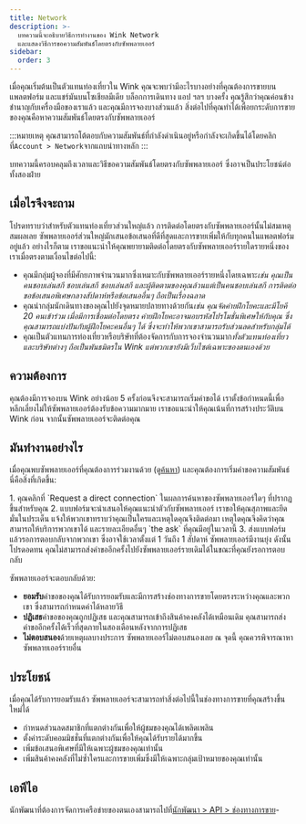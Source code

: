 ```yaml
---
title: Network
description: >-
  บทความนี้จะอธิบายวิธีการทำงานของ Wink Network
  และแสดงวิธีการขอความสัมพันธ์โดยตรงกับซัพพลายเออร์
sidebar:
  order: 3
---
```


เมื่อคุณเริ่มต้นเป็นตัวแทนท่องเที่ยวใน Wink คุณจะพบว่ามีอะไรบางอย่างที่คุณต้องการขายบนแพลตฟอร์ม และแชร์มันบนโซเชียลมีเดีย บล็อกการเดินทาง แอป ฯลฯ
บางครั้ง คุณรู้สึกว่าคุณค่อนข้างชำนาญกับเครื่องมือของเราแล้ว และคุณมีการจองบางส่วนแล้ว
สิ่งต่อไปที่คุณทำได้เพื่อยกระดับการขายของคุณคือหาความสัมพันธ์โดยตรงกับซัพพลายเออร์

:::หมายเหตุ
คุณสามารถโต้ตอบกับความสัมพันธ์ที่กำลังดำเนินอยู่หรือกำลังจะเกิดขึ้นได้โดยคลิกที่`Account > Network`จากแถบนำทางหลัก
:::

บทความนี้ครอบคลุมถึงเวลาและวิธีขอความสัมพันธ์โดยตรงกับซัพพลายเออร์ ซึ่งอาจเป็นประโยชน์ต่อทั้งสองฝ่าย

## เมื่อไรจึงจะถาม

โปรดทราบว่าสำหรับตัวแทนท่องเที่ยวส่วนใหญ่แล้ว การติดต่อโดยตรงกับซัพพลายเออร์นั้นไม่สมเหตุสมผลเลย ซัพพลายเออร์ส่วนใหญ่มักเสนอข้อเสนอที่ดีที่สุดและการขายเพิ่มให้กับทุกคนในแพลตฟอร์มอยู่แล้ว
อย่างไรก็ตาม เราขอแนะนำให้คุณพยายามติดต่อโดยตรงกับซัพพลายเออร์รายใดรายหนึ่งของเราเมื่อตรงตามเงื่อนไขต่อไปนี้:

* คุณมีกลุ่มผู้จองที่มีศักยภาพจำนวนมากซึ่งเหมาะกับซัพพลายเออร์รายหนึ่งโดยเฉพาะ*เช่น คุณเป็นคนชอบเล่นสกี ชอบเล่นสกี ชอบเล่นสกี และผู้ติดตามของคุณล้วนแต่เป็นคนชอบเล่นสกี การติดต่อขอข้อเสนอพิเศษกลางสัปดาห์หรือข้อเสนออื่นๆ ถือเป็นเรื่องฉลาด*
* คุณนำกลุ่มนักเดินทางของคุณไปยังจุดหมายปลายทางด้วยกัน*เช่น คุณจัดค่ายฝึกโยคะและมีโยคี 20 คนเข้าร่วม เมื่อมีการเชื่อมต่อโดยตรง ค่ายฝึกโยคะอาจมอบรหัสโปรโมชั่นพิเศษให้กับคุณ ซึ่งคุณสามารถแบ่งปันกับผู้ฝึกโยคะคนอื่นๆ ได้ ซึ่งจะทำให้พวกเขาสามารถรับส่วนลดสำหรับกลุ่มได้*
* คุณเป็นตัวแทนการท่องเที่ยวหรือบริษัทที่ต้องจัดการกับการจองจำนวนมาก*ทั้งตัวแทนท่องเที่ยวและบริษัทต่างๆ ถือเป็นพันธมิตรใน Wink แต่พวกเขายังมีเว็บไซต์เฉพาะของตนเองด้วย*

## ความต้องการ

คุณต้องมีการจองบน Wink อย่างน้อย 5 ครั้งก่อนจึงจะสามารถเริ่มคำขอได้
เราตั้งข้อกำหนดนี้เพื่อหลีกเลี่ยงไม่ให้ซัพพลายเออร์ต้องรับข้อความมากมาย เราขอแนะนำให้คุณเน้นที่การสร้างประวัติบน Wink ก่อน จากนั้นซัพพลายเออร์จะติดต่อคุณ

## มันทำงานอย่างไร

เมื่อคุณพบซัพพลายเออร์ที่คุณต้องการร่วมงานด้วย (ดู[ค้นหา](/studio/search/)) และคุณต้องการเริ่มคำขอความสัมพันธ์ นี่คือสิ่งที่เกิดขึ้น:

<Steps>
  1. คุณคลิกที่ `Request a direct connection` ในผลการค้นหาของซัพพลายเออร์ใดๆ ที่ปรากฏขึ้นสำหรับคุณ
  2. แบบฟอร์มจะนำเสนอให้คุณแนะนำตัวกับซัพพลายเออร์ เราขอให้คุณสุภาพและยึดมั่นในประเด็น แจ้งให้พวกเขาทราบว่าคุณเป็นใครและเหตุใดคุณจึงติดต่อมา เหตุใดคุณจึงคิดว่าคุณสามารถให้บริการพวกเขาได้ และรายละเอียดอื่นๆ `the ask` ที่คุณมีอยู่ในเวลานี้
  3. ส่งแบบฟอร์มแล้วรอการตอบกลับจากพวกเขา ซึ่งอาจใช้เวลาตั้งแต่ 1 วันถึง 1 สัปดาห์ ซัพพลายเออร์มีงานยุ่ง ดังนั้นโปรดอดทน คุณไม่สามารถส่งคำขออีกครั้งไปยังซัพพลายเออร์รายเดิมได้ในขณะที่คุณยังรอการตอบกลับ
</Steps>


ซัพพลายเออร์จะตอบกลับด้วย:

* **ยอมรับ**คำขอของคุณได้รับการยอมรับและมีการสร้างช่องทางการขายโดยตรงระหว่างคุณและพวกเขา ซึ่งสามารถกำหนดค่าได้หลายวิธี
* **ปฏิเสธ**คำขอของคุณถูกปฏิเสธ และคุณสามารถเข้าถึงสินค้าคงคลังได้เหมือนเดิม คุณสามารถส่งคำขออีกครั้งได้เร็วที่สุดภายในสองเดือนหลังจากการปฏิเสธ
* **ไม่ตอบสนอง**ด้วยเหตุผลบางประการ ซัพพลายเออร์ไม่ตอบสนองเลย ณ จุดนี้ คุณควรพิจารณาหาซัพพลายเออร์รายอื่น

## ประโยชน์

เมื่อคุณได้รับการยอมรับแล้ว ซัพพลายเออร์จะสามารถทำสิ่งต่อไปนี้ในช่องทางการขายที่คุณสร้างขึ้นใหม่ได้

* กำหนดส่วนลดสมาชิกที่แตกต่างกันเพื่อให้ผู้ชมของคุณได้เพลิดเพลิน
* ตั้งค่าระดับคอมมิชชั่นที่แตกต่างกันเพื่อให้คุณได้รับรายได้มากขึ้น
* เพิ่มข้อเสนอพิเศษที่มีให้เฉพาะผู้ชมของคุณเท่านั้น
* เพิ่มสินค้าคงคลังที่ไม่ซ้ำใครและการขายเพิ่มซึ่งมีให้เฉพาะกลุ่มเป้าหมายของคุณเท่านั้น

## เอพีไอ

นักพัฒนาที่ต้องการจัดการเครือข่ายของตนเองสามารถไปที่[นักพัฒนา > API > ช่องทางการขาย](/developers/apis/#sales-channel-api)-

